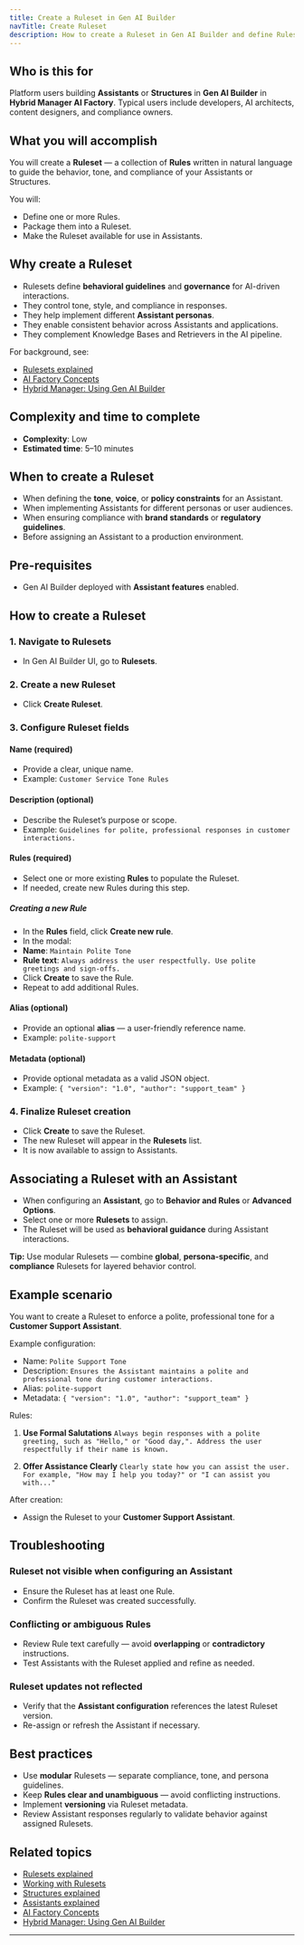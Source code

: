 ```yaml
---
title: Create a Ruleset in Gen AI Builder
navTitle: Create Ruleset
description: How to create a Ruleset in Gen AI Builder and define Rules to guide Assistant behavior.
---
```


## Who is this for

Platform users building **Assistants** or **Structures** in **Gen AI Builder** in **Hybrid Manager AI Factory**.
Typical users include developers, AI architects, content designers, and compliance owners.

## What you will accomplish

You will create a **Ruleset** — a collection of **Rules** written in natural language to guide the behavior, tone, and compliance of your Assistants or Structures.

You will:

-   Define one or more Rules.
-   Package them into a Ruleset.
-   Make the Ruleset available for use in Assistants.

## Why create a Ruleset

-   Rulesets define **behavioral guidelines** and **governance** for AI-driven interactions.
-   They control tone, style, and compliance in responses.
-   They help implement different **Assistant personas**.
-   They enable consistent behavior across Assistants and applications.
-   They complement Knowledge Bases and Retrievers in the AI pipeline.

For background, see:

-   [Rulesets explained](/edb-postgres-ai/ai-factory/learn/explained/rulesets-explained)
-   [AI Factory Concepts](/edb-postgres-ai/ai-factory/learn/explained/ai-factory-concepts)
-   [Hybrid Manager: Using Gen AI Builder](/edb-postgres-ai/hybrid-manager/ai-factory/gen-ai/builder)

## Complexity and time to complete

-   **Complexity**: Low
-   **Estimated time**: 5–10 minutes

## When to create a Ruleset

-   When defining the **tone**, **voice**, or **policy constraints** for an Assistant.
-   When implementing Assistants for different personas or user audiences.
-   When ensuring compliance with **brand standards** or **regulatory guidelines**.
-   Before assigning an Assistant to a production environment.

## Pre-requisites

-   Gen AI Builder deployed with **Assistant features** enabled.

## How to create a Ruleset

### 1. Navigate to Rulesets

-   In Gen AI Builder UI, go to **Rulesets**.

### 2. Create a new Ruleset

-   Click **Create Ruleset**.

### 3. Configure Ruleset fields

#### Name (required)

-   Provide a clear, unique name.
-   Example: `Customer Service Tone Rules`

#### Description (optional)

-   Describe the Ruleset’s purpose or scope.
-   Example: `Guidelines for polite, professional responses in customer interactions.`

#### Rules (required)

-   Select one or more existing **Rules** to populate the Ruleset.
-   If needed, create new Rules during this step.

##### Creating a new Rule

-   In the **Rules** field, click **Create new rule**.
-   In the modal:
-   **Name**: `Maintain Polite Tone`
-   **Rule text**: `Always address the user respectfully. Use polite greetings and sign-offs.`
-   Click **Create** to save the Rule.
-   Repeat to add additional Rules.

#### Alias (optional)

-   Provide an optional **alias** — a user-friendly reference name.
-   Example: `polite-support`

#### Metadata (optional)

-   Provide optional metadata as a valid JSON object.
-   Example: `{ "version": "1.0", "author": "support_team" }`

### 4. Finalize Ruleset creation

-   Click **Create** to save the Ruleset.
-   The new Ruleset will appear in the **Rulesets** list.
-   It is now available to assign to Assistants.

## Associating a Ruleset with an Assistant

-   When configuring an **Assistant**, go to **Behavior and Rules** or **Advanced Options**.
-   Select one or more **Rulesets** to assign.
-   The Ruleset will be used as **behavioral guidance** during Assistant interactions.

**Tip:** Use modular Rulesets — combine **global**, **persona-specific**, and **compliance** Rulesets for layered behavior control.

## Example scenario

You want to create a Ruleset to enforce a polite, professional tone for a **Customer Support Assistant**.

Example configuration:

-   Name: `Polite Support Tone`
-   Description: `Ensures the Assistant maintains a polite and professional tone during customer interactions.`
-   Alias: `polite-support`
-   Metadata: `{ "version": "1.0", "author": "support_team" }`

Rules:

1.  **Use Formal Salutations**
    `Always begin responses with a polite greeting, such as "Hello," or "Good day,". Address the user respectfully if their name is known.`

2.  **Offer Assistance Clearly**
    `Clearly state how you can assist the user. For example, "How may I help you today?" or "I can assist you with..."`

After creation:

-   Assign the Ruleset to your **Customer Support Assistant**.

## Troubleshooting

### Ruleset not visible when configuring an Assistant

-   Ensure the Ruleset has at least one Rule.
-   Confirm the Ruleset was created successfully.

### Conflicting or ambiguous Rules

-   Review Rule text carefully — avoid **overlapping** or **contradictory** instructions.
-   Test Assistants with the Ruleset applied and refine as needed.

### Ruleset updates not reflected

-   Verify that the **Assistant configuration** references the latest Ruleset version.
-   Re-assign or refresh the Assistant if necessary.

## Best practices

-   Use **modular** Rulesets — separate compliance, tone, and persona guidelines.
-   Keep **Rules clear and unambiguous** — avoid conflicting instructions.
-   Implement **versioning** via Ruleset metadata.
-   Review Assistant responses regularly to validate behavior against assigned Rulesets.

## Related topics

-   [Rulesets explained](/edb-postgres-ai/ai-factory/learn/explained/rulesets-explained)
-   [Working with Rulesets](/edb-postgres-ai/ai-factory/gen-ai/agent-studio/rulesets)
-   [Structures explained](/edb-postgres-ai/ai-factory/learn/explained/structures-explained/)
-   [Assistants explained](/edb-postgres-ai/ai-factory/learn/explained/assistants-explained)
-   [AI Factory Concepts](/edb-postgres-ai/ai-factory/learn/explained/ai-factory-concepts)
-   [Hybrid Manager: Using Gen AI Builder](/edb-postgres-ai/hybrid-manager/ai-factory/gen-ai/builder)

* * *

